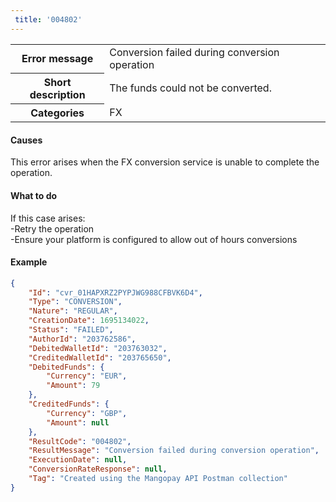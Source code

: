 ```yaml
---  
 title: '004802'  
---  
```

  
<table>
    <tbody>
        <tr>
            <th scope="row"><strong>Error message</strong></th>
            <td>Conversion failed during conversion operation</td>
        </tr>
        <tr>
            <th scope="row"><strong>Short description</strong></th>
            <td>The funds could not be converted.</td>
        </tr>
        <tr>
            <th scope="row"><strong>Categories</strong></th>
            <td>  
<div class="label">FX</div>
</td>
        </tr>
    </tbody>
</table>  

#### Causes  

This error arises when the FX conversion service is unable to complete the operation.  

#### What to do  

If this case arises:   
-Retry the operation  
-Ensure your platform is configured to allow out of hours conversions  

#### Example  
```json API response - Create an Instant Conversion
{
    "Id": "cvr_01HAPXRZ2PYPJWG988CFBVK6D4",
    "Type": "CONVERSION",
    "Nature": "REGULAR",
    "CreationDate": 1695134022,
    "Status": "FAILED",
    "AuthorId": "203762586",
    "DebitedWalletId": "203763032",
    "CreditedWalletId": "203765650",
    "DebitedFunds": {
        "Currency": "EUR",
        "Amount": 79
    },
    "CreditedFunds": {
        "Currency": "GBP",
        "Amount": null
    },
    "ResultCode": "004802",
    "ResultMessage": "Conversion failed during conversion operation",
    "ExecutionDate": null,
    "ConversionRateResponse": null,
    "Tag": "Created using the Mangopay API Postman collection"
}
```